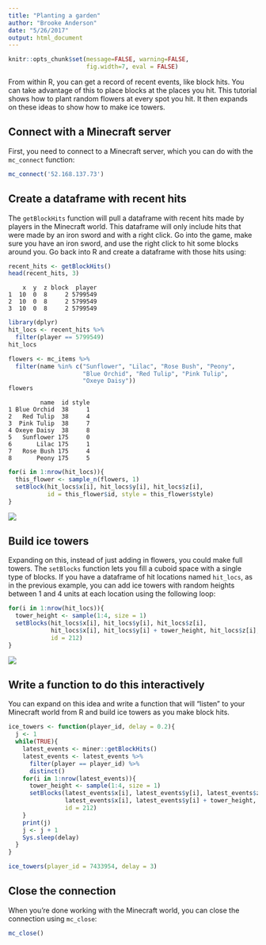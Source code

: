 ```yaml
---
title: "Planting a garden"
author: "Brooke Anderson"
date: "5/26/2017"
output: html_document
---
```


```r
knitr::opts_chunk$set(message=FALSE, warning=FALSE,
                      fig.width=7, eval = FALSE)
```

From within R, you can get a record of recent events, like block hits. You can take advantage of this to place blocks at the places you hit. This tutorial shows how to plant random flowers at every spot you hit. It then expands on these ideas to show how to make ice towers.

## Connect with a Minecraft server

First, you need to connect to a Minecraft server, which you can do with the `mc_connect` function:

```r
mc_connect('52.168.137.73')
```

## Create a dataframe with recent hits

The `getBlockHits` function will pull a dataframe with recent hits made by players in the Minecraft world. This dataframe will only include hits that were made by an iron sword and with a right click. 
Go into the game, make sure you have an iron sword, and use the right click to hit some blocks around you. Go back into R and create a dataframe with those hits using:

```r
recent_hits <- getBlockHits()
head(recent_hits, 3)
```

```
    x  y  z block  player
1  10  0  8     2 5799549
2  10  0  8     2 5799549
3  10  0  8     2 5799549
```

```r
library(dplyr)
hit_locs <- recent_hits %>% 
  filter(player == 5799549)
hit_locs
```

```r
flowers <- mc_items %>% 
  filter(name %in% c("Sunflower", "Lilac", "Rose Bush", "Peony",
                     "Blue Orchid", "Red Tulip", "Pink Tulip",
                     "Oxeye Daisy"))
flowers
```

```
         name  id style
1 Blue Orchid  38     1
2   Red Tulip  38     4
3  Pink Tulip  38     7
4 Oxeye Daisy  38     8
5   Sunflower 175     0
6       Lilac 175     1
7   Rose Bush 175     4
8       Peony 175     5
```


```r
for(i in 1:nrow(hit_locs)){
  this_flower <- sample_n(flowers, 1)
  setBlock(hit_locs$x[i], hit_locs$y[i], hit_locs$z[i], 
           id = this_flower$id, style = this_flower$style)
}
```

![](figure/flowers.png)

## Build ice towers

Expanding on this, instead of just adding in flowers, you could make full towers. The `setBlocks` function lets you fill a cuboid space with a single type of blocks. If you have a dataframe of hit locations named `hit_locs`, as in the previous example, you can add ice towers with random heights between 1 and 4 units at each location using the following loop:

```r
for(i in 1:nrow(hit_locs)){
  tower_height <- sample(1:4, size = 1)
  setBlocks(hit_locs$x[i], hit_locs$y[i], hit_locs$z[i],
            hit_locs$x[i], hit_locs$y[i] + tower_height, hit_locs$z[i],
            id = 212)
}
```

![](figure/ice_towers.png)

## Write a function to do this interactively

You can expand on this idea and write a function that will "listen" to your Minecraft world from R and build ice towers as you make block hits. 

```r
ice_towers <- function(player_id, delay = 0.2){
  j <- 1
  while(TRUE){
    latest_events <- miner::getBlockHits() 
    latest_events <- latest_events %>% 
      filter(player == player_id) %>% 
      distinct()
    for(i in 1:nrow(latest_events)){
      tower_height <- sample(1:4, size = 1)
      setBlocks(latest_events$x[i], latest_events$y[i], latest_events$z[i],
                latest_events$x[i], latest_events$y[i] + tower_height, latest_events$z[i],
                id = 212)
    }
    print(j)
    j <- j + 1
    Sys.sleep(delay)
  }
}
```

```r
ice_towers(player_id = 7433954, delay = 3)
```


## Close the connection

When you're done working with the Minecraft world, you can close the connection using `mc_close`:

```r
mc_close()
```

